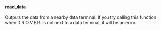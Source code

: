 #### read_data

Outputs the data from a nearby data terminal. If you try calling this
function when G.R.O.V.E.R. is not next to a data terminal, it will
be an error.
